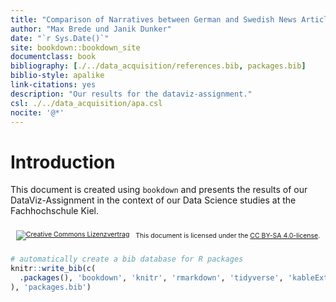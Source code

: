 ```yaml
--- 
title: "Comparison of Narratives between German and Swedish News Articles during the COVID-19 Pandemic"
author: "Max Brede und Janik Dunker"
date: "`r Sys.Date()`"
site: bookdown::bookdown_site
documentclass: book
bibliography: [./../data_acquisition/references.bib, packages.bib]
biblio-style: apalike
link-citations: yes
description: "Our results for the dataviz-assignment."
csl: ./../data_acquisition/apa.csl
nocite: '@*'
---
```


# Introduction

This document is created using `bookdown` and presents the results of our DataViz-Assignment in the context of our Data Science studies at the Fachhochschule Kiel.

<footer>
<div style="font-size: 75%; display: flex; align-items: center; justify-content: center;style="padding-top: 50px;">
<a rel="license" href="http://creativecommons.org/licenses/by-sa/4.0/" style="padding-right: 10px;"><img alt="Creative Commons Lizenzvertrag" style="border-width:0" src="https://i.creativecommons.org/l/by-sa/4.0/88x31.png" /></a></li><p> This document is licensed under the  <a rel="license" href="http://creativecommons.org/licenses/by-sa/4.0/"> CC BY-SA 4.0-license</a>.</p>
</div>
</footer>


```r
# automatically create a bib database for R packages
knitr::write_bib(c(
  .packages(), 'bookdown', 'knitr', 'rmarkdown', 'tidyverse', 'kableExtra', 'glue', 'slam', 'magrittr', 'cowplot', 'eurostat', 'sf', 'showtext','httr','SnowballC','tm','furrr'
), 'packages.bib')

```
